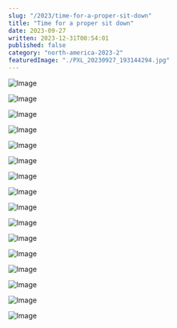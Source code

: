 ```yaml
---
slug: "/2023/time-for-a-proper-sit-down"
title: "Time for a proper sit down"
date: 2023-09-27
written: 2023-12-31T00:54:01
published: false
category: "north-america-2023-2"
featuredImage: "./PXL_20230927_193144294.jpg"
---
```


![Image](PXL_20230927_183443501.jpg)

![Image](PXL_20230927_183658905.jpg)

![Image](PXL_20230927_184319345.jpg)

![Image](PXL_20230927_184452270.jpg)

![Image](PXL_20230927_185929061.jpg)

![Image](PXL_20230927_190326414.jpg)

![Image](PXL_20230927_190523395.jpg)

![Image](PXL_20230927_191729456.jpg)

![Image](PXL_20230927_191904674.jpg)

![Image](PXL_20230927_192531414.jpg)

![Image](PXL_20230927_192603396.jpg)

![Image](PXL_20230927_192825702.jpg)

![Image](PXL_20230927_193144294.jpg)

![Image](PXL_20230927_193150865.jpg)

![Image](PXL_20230927_193237871.jpg)

![Image](PXL_20230927_193315878.jpg)
